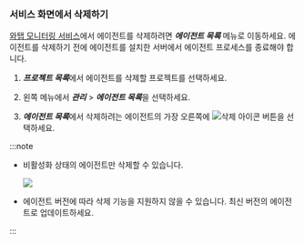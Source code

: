 ### 서비스 화면에서 삭제하기

[와탭 모니터링 서비스](https://service.whatap.io)에서 에이전트를 삭제하려면 ***에이전트 목록*** 메뉴로 이동하세요. 에이전트를 삭제하기 전에 에이전트를 설치한 서버에서 에이전트 프로세스를 종료해야 합니다. 

1. ***프로젝트 목록***에서 에이전트를 삭제할 프로젝트를 선택하세요.

1. 왼쪽 메뉴에서 ***관리*** > ***에이전트 목록***을 선택하세요.

1. ***에이전트 목록***에서 삭제하려는 에이전트의 가장 오른쪽에 ![삭제 아이콘](/img/ico-trash.svg) 버튼을 선택하세요.

:::note

* 비활성화 상태의 에이전트만 삭제할 수 있습니다.

  ![](/img/db-disable-agent.png)

* 에이전트 버전에 따라 삭제 기능을 지원하지 않을 수 있습니다. 최신 버전의 에이전트로 업데이트하세요.

:::